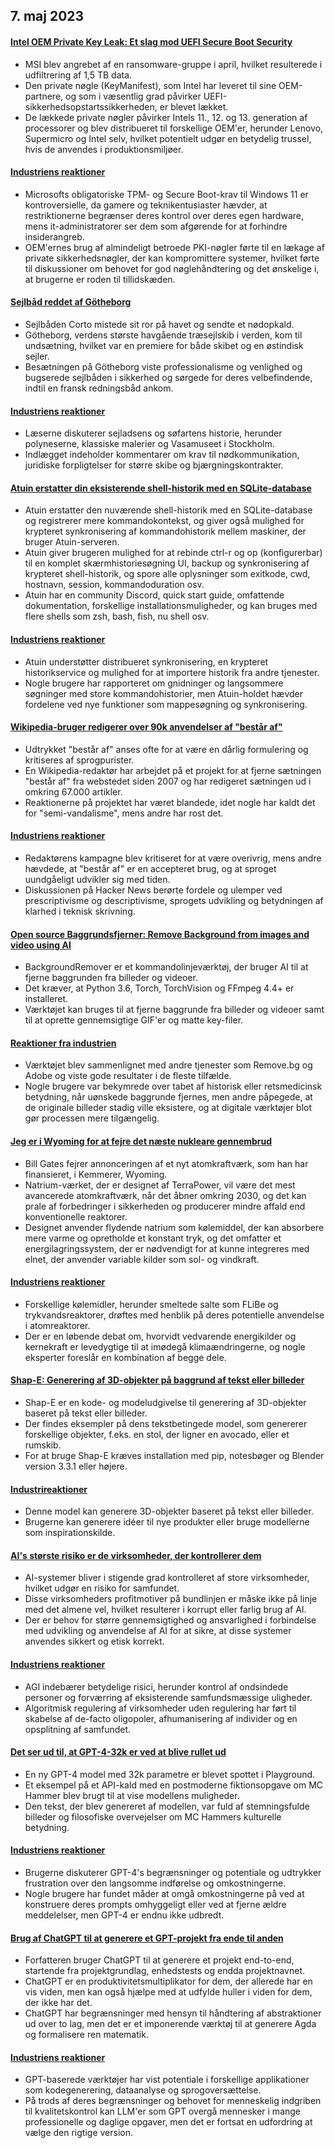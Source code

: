 

<CallToAction />

<Steps>

## 7. maj 2023

#### [Intel OEM Private Key Leak: Et slag mod UEFI Secure Boot Security](https://securityonline.info/intel-oem-private-key-leak-a-blow-to-uefi-secure-boot-security/)

- MSI blev angrebet af en ransomware-gruppe i april, hvilket resulterede i udfiltrering af 1,5 TB data.
- Den private nøgle (KeyManifest), som Intel har leveret til sine OEM-partnere, og som i væsentlig grad påvirker UEFI-sikkerhedsopstartssikkerheden, er blevet lækket.
- De lækkede private nøgler påvirker Intels 11., 12. og 13. generation af processorer og blev distribueret til forskellige OEM'er, herunder Lenovo, Supermicro og Intel selv, hvilket potentielt udgør en betydelig trussel, hvis de anvendes i produktionsmiljøer.

#### [Industriens reaktioner](http://news.ycombinator.com/item?id=35843566)

- Microsofts obligatoriske TPM- og Secure Boot-krav til Windows 11 er kontroversielle, da gamere og teknikentusiaster hævder, at restriktionerne begrænser deres kontrol over deres egen hardware, mens it-administratorer ser dem som afgørende for at forhindre insiderangreb.
- OEM'ernes brug af almindeligt betroede PKI-nøgler førte til en lækage af private sikkerhedsnøgler, der kan kompromittere systemer, hvilket førte til diskussioner om behovet for god nøglehåndtering og det ønskelige i, at brugerne er roden til tillidskæden.

#### [Sejlbåd reddet af Götheborg](https://www.gotheborg.se/news/rescue-of-sailing-boat/)

- Sejlbåden Corto mistede sit ror på havet og sendte et nødopkald.
- Götheborg, verdens største havgående træsejlskib i verden, kom til undsætning, hvilket var en premiere for både skibet og en østindisk sejler.
- Besætningen på Götheborg viste professionalisme og venlighed og bugserede sejlbåden i sikkerhed og sørgede for deres velbefindende, indtil en fransk redningsbåd ankom.

#### [Industriens reaktioner](http://news.ycombinator.com/item?id=35838751)

- Læserne diskuterer sejladsens og søfartens historie, herunder polyneserne, klassiske malerier og Vasamuseet i Stockholm.
- Indlægget indeholder kommentarer om krav til nødkommunikation, juridiske forpligtelser for større skibe og bjærgningskontrakter.

#### [Atuin erstatter din eksisterende shell-historik med en SQLite-database](https://github.com/ellie/atuin)

- Atuin erstatter den nuværende shell-historik med en SQLite-database og registrerer mere kommandokontekst, og giver også mulighed for krypteret synkronisering af kommandohistorik mellem maskiner, der bruger Atuin-serveren.
- Atuin giver brugeren mulighed for at rebinde ctrl-r og op (konfigurerbar) til en komplet skærmhistoriesøgning UI, backup og synkronisering af krypteret shell-historik, og spore alle oplysninger som exitkode, cwd, hostnavn, session, kommandoduration osv.
- Atuin har en community Discord, quick start guide, omfattende dokumentation, forskellige installationsmuligheder, og kan bruges med flere shells som zsh, bash, fish, nu shell osv.

#### [Industriens reaktioner](http://news.ycombinator.com/item?id=35839470)

- Atuin understøtter distribueret synkronisering, en krypteret historikservice og mulighed for at importere historik fra andre tjenester.
- Nogle brugere har rapporteret om gnidninger og langsommere søgninger med store kommandohistorier, men Atuin-holdet hævder fordelene ved nye funktioner som mappesøgning og synkronisering.

#### [Wikipedia-bruger redigerer over 90k anvendelser af "består af"](https://en.wikipedia.org/wiki/User:Giraffedata/comprised_of)

- Udtrykket "består af" anses ofte for at være en dårlig formulering og kritiseres af sprogpurister.
- En Wikipedia-redaktør har arbejdet på et projekt for at fjerne sætningen "består af" fra webstedet siden 2007 og har redigeret sætningen ud i omkring 67.000 artikler.
- Reaktionerne på projektet har været blandede, idet nogle har kaldt det for "semi-vandalisme", mens andre har rost det.

#### [Industriens reaktioner](http://news.ycombinator.com/item?id=35838180)

- Redaktørens kampagne blev kritiseret for at være overivrig, mens andre hævdede, at "består af" er en accepteret brug, og at sproget uundgåeligt udvikler sig med tiden.
- Diskussionen på Hacker News berørte fordele og ulemper ved prescriptivisme og descriptivisme, sprogets udvikling og betydningen af klarhed i teknisk skrivning.

#### [Open source Baggrundsfjerner: Remove Background from images and video using AI](https://github.com/nadermx/backgroundremover)

- BackgroundRemover er et kommandolinjeværktøj, der bruger AI til at fjerne baggrunden fra billeder og videoer.
- Det kræver, at Python 3.6, Torch, TorchVision og FFmpeg 4.4+ er installeret.
- Værktøjet kan bruges til at fjerne baggrunde fra billeder og videoer samt til at oprette gennemsigtige GIF'er og matte key-filer.

#### [Reaktioner fra industrien](http://news.ycombinator.com/item?id=35838504)

- Værktøjet blev sammenlignet med andre tjenester som Remove.bg og Adobe og viste gode resultater i de fleste tilfælde.
- Nogle brugere var bekymrede over tabet af historisk eller retsmedicinsk betydning, når uønskede baggrunde fjernes, men andre påpegede, at de originale billeder stadig ville eksistere, og at digitale værktøjer blot gør processen mere tilgængelig.

#### [Jeg er i Wyoming for at fejre det næste nukleare gennembrud](https://www.gatesnotes.com/Wyoming-TerraPower)

- Bill Gates fejrer annonceringen af et nyt atomkraftværk, som han har finansieret, i Kemmerer, Wyoming.
- Natrium-værket, der er designet af TerraPower, vil være det mest avancerede atomkraftværk, når det åbner omkring 2030, og det kan prale af forbedringer i sikkerheden og producerer mindre affald end konventionelle reaktorer.
- Designet anvender flydende natrium som kølemiddel, der kan absorbere mere varme og opretholde et konstant tryk, og det omfatter et energilagringssystem, der er nødvendigt for at kunne integreres med elnet, der anvender variable kilder som sol- og vindkraft.

#### [Industriens reaktioner](http://news.ycombinator.com/item?id=35838407)

- Forskellige kølemidler, herunder smeltede salte som FLiBe og trykvandsreaktorer, drøftes med henblik på deres potentielle anvendelse i atomreaktorer.
- Der er en løbende debat om, hvorvidt vedvarende energikilder og kernekraft er levedygtige til at imødegå klimaændringerne, og nogle eksperter foreslår en kombination af begge dele.

#### [Shap-E: Generering af 3D-objekter på baggrund af tekst eller billeder](https://github.com/openai/shap-e)

- Shap-E er en kode- og modeludgivelse til generering af 3D-objekter baseret på tekst eller billeder.
- Der findes eksempler på dens tekstbetingede model, som genererer forskellige objekter, f.eks. en stol, der ligner en avocado, eller et rumskib.
- For at bruge Shap-E kræves installation med pip, notesbøger og Blender version 3.3.1 eller højere.

#### [Industrireaktioner](http://news.ycombinator.com/item?id=35836976)

- Denne model kan generere 3D-objekter baseret på tekst eller billeder.
- Brugerne kan generere idéer til nye produkter eller bruge modellerne som inspirationskilde.

#### [AI's største risiko er de virksomheder, der kontrollerer dem](https://www.fastcompany.com/90892235/researcher-meredith-whittaker-says-ais-biggest-risk-isnt-consciousness-its-the-corporations-that-control-them)

- AI-systemer bliver i stigende grad kontrolleret af store virksomheder, hvilket udgør en risiko for samfundet.
- Disse virksomheders profitmotiver på bundlinjen er måske ikke på linje med det almene vel, hvilket resulterer i korrupt eller farlig brug af AI.
- Der er behov for større gennemsigtighed og ansvarlighed i forbindelse med udvikling og anvendelse af AI for at sikre, at disse systemer anvendes sikkert og etisk korrekt.

#### [Industriens reaktioner](http://news.ycombinator.com/item?id=35841542)

- AGI indebærer betydelige risici, herunder kontrol af ondsindede personer og forværring af eksisterende samfundsmæssige uligheder.
- Algoritmisk regulering af virksomheder uden regulering har ført til skabelse af de-facto oligopoler, afhumanisering af individer og en opsplitning af samfundet.

#### [Det ser ud til, at GPT-4-32k er ved at blive rullet ud](https://community.openai.com/t/it-looks-like-gpt-4-32k-is-rolling-out/194615)

- En ny GPT-4 model med 32k parametre er blevet spottet i Playground.
- Et eksempel på et API-kald med en postmoderne fiktionsopgave om MC Hammer blev brugt til at vise modellens muligheder.
- Den tekst, der blev genereret af modellen, var fuld af stemningsfulde billeder og filosofiske overvejelser om MC Hammers kulturelle betydning.

#### [Industriens reaktioner](http://news.ycombinator.com/item?id=35841460)

- Brugerne diskuterer GPT-4's begrænsninger og potentiale og udtrykker frustration over den langsomme indførelse og omkostningerne.
- Nogle brugere har fundet måder at omgå omkostningerne på ved at konstruere deres prompts omhyggeligt eller ved at fjerne ældre meddelelser, men GPT-4 er endnu ikke udbredt.

#### [Brug af ChatGPT til at generere et GPT-projekt fra ende til anden](https://github.com/ixaxaar/VardaGPT/blob/master/STORY.md)

- Forfatteren bruger ChatGPT til at generere et projekt end-to-end, startende fra projektgrundlag, enhedstests og endda projektnavnet.
- ChatGPT er en produktivitetsmultiplikator for dem, der allerede har en vis viden, men kan også hjælpe med at udfylde huller i viden for dem, der ikke har det.
- ChatGPT har begrænsninger med hensyn til håndtering af abstraktioner ud over to lag, men det er et imponerende værktøj til at generere Agda og formalisere ren matematik.

#### [Industriens reaktioner](http://news.ycombinator.com/item?id=35839536)

- GPT-baserede værktøjer har vist potentiale i forskellige applikationer som kodegenerering, dataanalyse og sprogoversættelse.
- På trods af deres begrænsninger og behovet for menneskelig indgriben til kvalitetskontrol kan LLM'er som GPT overgå mennesker i mange professionelle og daglige opgaver, men det er fortsat en udfordring at vælge den rigtige version.

</Steps>
